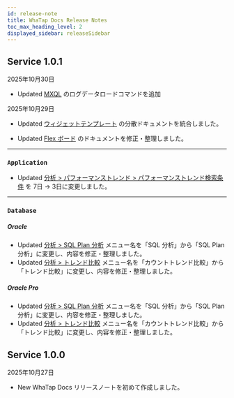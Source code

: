 ```yaml
---
id: release-note
title: WhaTap Docs Release Notes
toc_max_heading_level: 2
displayed_sidebar: releaseSidebar
---
```


## Service 1.0.1

2025年10月30日  

<div class='indentTab'>

- <Status priority='1'>Updated</Status> [MXQL](/mxql/mxql-loading#logsink) のログデータロードコマンドを追加  

</div>

2025年10月29日

<div class='indentTab'>

- <Status priority='1'>Updated</Status> [ウィジェットテンプレート](/widget-template) の分散ドキュメントを統合しました。

- <Status priority='1'>Updated</Status> [Flex ボード](/java/flex-board) のドキュメントを修正・整理しました。

---

### `Application`

- <Status priority='1'>Updated</Status> [分析 > パフォーマンストレンド > パフォーマンストレンド検索条件](/java/performance-trend#performance-trend-search-conditions) を 7日 → 3日に変更しました。

---

### `Database`

##### Oracle

- <Status priority='1'>Updated</Status> [分析 > SQL Plan 分析](/oracle/analysis-sql) メニュー名を「SQL 分析」から「SQL Plan 分析」に変更し、内容を修正・整理しました。  
- <Status priority='1'>Updated</Status> [分析 > トレンド比較](/oracle/analysis-count-trend) メニュー名を「カウントトレンド比較」から「トレンド比較」に変更し、内容を修正・整理しました。

##### Oracle Pro

- <Status priority='1'>Updated</Status> [分析 > SQL Plan 分析](/oracle-pro/analysis-sql) メニュー名を「SQL 分析」から「SQL Plan 分析」に変更し、内容を修正・整理しました。  
- <Status priority='1'>Updated</Status> [分析 > トレンド比較](/oracle-pro/analysis-count-trend) メニュー名を「カウントトレンド比較」から「トレンド比較」に変更し、内容を修正・整理しました。

</div>

## Service 1.0.0

2025年10月27日

- <Status priority='1'>New</Status> WhaTap Docs リリースノートを初めて作成しました。